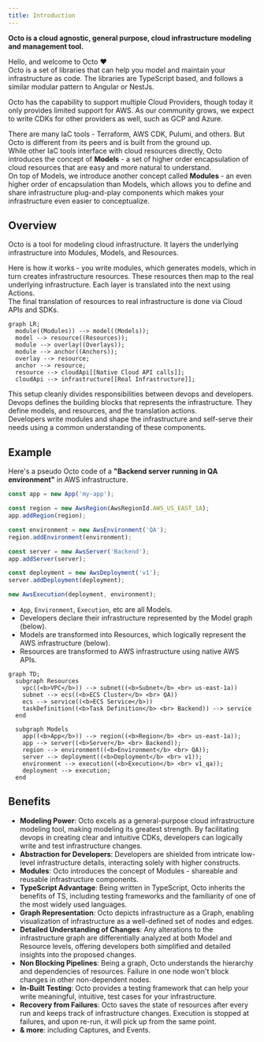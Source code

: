 ```yaml
---
title: Introduction
---
```


**Octo is a cloud agnostic, general purpose, cloud infrastructure modeling and management tool.**

Hello, and welcome to Octo ❤️<br />
Octo is a set of libraries that can help you model and maintain your infrastructure as code.
The libraries are TypeScript based, and follows a similar modular pattern to Angular or NestJs.

Octo has the capability to support multiple Cloud Providers,
though today it only provides limited support for AWS.
As our community grows, we expect to write CDKs for other providers as well, such as GCP and Azure.

There are many IaC tools - Terraform, AWS CDK, Pulumi, and others.
But Octo is different from its peers and is built from the ground up.<br/>
While other IaC tools interface with cloud resources directly,
Octo introduces the concept of **Models** - a set of higher order encapsulation of cloud resources that are
easy and more natural to understand.<br/>
On top of Models, we introduce another concept called **Modules** - an even higher order of encapsulation than
Models, which allows you to define and share infrastructure plug-and-play components which makes your infrastructure
even easier to conceptualize.

## Overview
Octo is a tool for modeling cloud infrastructure.
It layers the underlying infrastructure into Modules, Models, and Resources.

Here is how it works - you write modules, which generates models, which in turn creates infrastructure resources.
These resources then map to the real underlying infrastructure.
Each layer is translated into the next using Actions.<br/>
The final translation of resources to real infrastructure is done via Cloud APIs and SDKs.

```mermaid
graph LR;
  module((Modules)) --> model((Models));
  model --> resource((Resources));
  module --> overlay((Overlays));
  module --> anchor((Anchors));
  overlay --> resource;
  anchor --> resource;
  resource --> cloudApi[[Native Cloud API calls]];
  cloudApi --> infrastructure[[Real Infrastructure]];
```

This setup cleanly divides responsibilities between devops and developers.
Devops defines the building blocks that represents the infrastructure.
They define models, and resources, and the translation actions.<br/>
Developers write modules and shape the infrastructure and self-serve their needs
using a common understanding of these components.

## Example
Here's a pseudo Octo code of a **"Backend server running in QA environment"** in AWS infrastructure.

```typescript
const app = new App('my-app');

const region = new AwsRegion(AwsRegionId.AWS_US_EAST_1A);
app.addRegion(region);

const environment = new AwsEnvironment('QA');
region.addEnvironment(environment);

const server = new AwsServer('Backend');
app.addServer(server);

const deployment = new AwsDeployment('v1');
server.addDeployment(deployment);

new AwsExecution(deployment, environment);
```

* `App`, `Environment`, `Execution`, etc are all Models.
* Developers declare their infrastructure represented by the Model graph (below).
* Models are transformed into Resources, which logically represent the AWS infrastructure (below).
* Resources are transformed to AWS infrastructure using native AWS APIs.

```mermaid
graph TD;
  subgraph Resources
    vpc((<b>VPC</b>)) --> subnet((<b>Subnet</b> <br> us-east-1a))
    subnet --> ecs((<b>ECS Cluster</b> <br> QA))
    ecs --> service((<b>ECS Service</b>))
    taskDefinition((<b>Task Definition</b> <br> Backend)) --> service
  end

  subgraph Models
    app((<b>App</b>)) --> region((<b>Region</b> <br> us-east-1a));
    app --> server((<b>Server</b> <br> Backend));
    region --> environment((<b>Environment</b> <br> QA));
    server --> deployment((<b>Deployment</b> <br> v1));
    environment --> execution((<b>Execution</b> <br> v1_qa));
    deployment --> execution;
  end
```

## Benefits
* **Modeling Power**: Octo excels as a general-purpose cloud infrastructure modeling tool,
making modeling its greatest strength. By facilitating devops in creating clear and intuitive CDKs,
developers can logically write and test infrastructure changes.
* **Abstraction for Developers**: Developers are shielded from intricate low-level infrastructure details,
interacting solely with higher constructs.
* **Modules**: Octo introduces the concept of Modules - shareable and reusable infrastructure components.
* **TypeScript Advantage**: Being written in TypeScript, Octo inherits the benefits of TS,
including testing frameworks and the familiarity of one of the most widely used languages.
* **Graph Representation**: Octo depicts infrastructure as a Graph,
enabling visualization of infrastructure as a well-defined set of nodes and edges.
* **Detailed Understanding of Changes**: Any alterations to the infrastructure graph are differentially analyzed
at both Model and Resource levels, offering developers both simplified and detailed insights into the proposed changes.
* **Non Blocking Pipelines**: Being a graph, Octo understands the hierarchy and dependencies of resources.
Failure in one node won't block changes in other non-dependent nodes.
* **In-Built Testing**: Octo provides a testing framework that can help your write meaningful, intuitive, test cases
for your infrastructure.
* **Recovery from Failures**: Octo saves the state of resources after every run and keeps track of
infrastructure changes. Execution is stopped at failures, and upon re-run, it will pick up from the same point.
* **& more**: including Captures, and Events.
